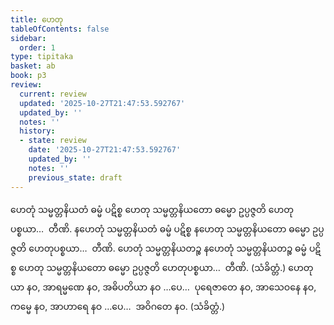 ```yaml
---
title: ဟေတု
tableOfContents: false
sidebar:
  order: 1
type: tipitaka
basket: ab
book: p3
review:
  current: review
  updated: '2025-10-27T21:47:53.592767'
  updated_by: ''
  notes: ''
  history:
  - state: review
    date: '2025-10-27T21:47:53.592767'
    updated_by: ''
    notes: ''
    previous_state: draft
---
```



<ReviewStatus review={frontmatter.review} showDetails={true} />

<HypothesisAnnotation frontmatter={frontmatter} />

<DynamicBreadcrumb />

<Division number="437" book="p3" e="ch" v="39" p="295">

<Paragraph number="949" book="p3">
ဟေတုံ သမ္မတ္တနိယတံ ဓမ္မံ ပဋိစ္စ ဟေတု သမ္မတ္တနိယတော ဓမ္မော ဥပ္ပဇ္ဇတိ ဟေတုပစ္စယာ…  တီဏိ.
</Paragraph>

<Paragraph number="950" book="p3">
နဟေတုံ သမ္မတ္တနိယတံ ဓမ္မံ ပဋိစ္စ နဟေတု သမ္မတ္တနိယတော ဓမ္မော ဥပ္ပဇ္ဇတိ ဟေတုပစ္စယာ…  တီဏိ.
</Paragraph>

<Paragraph number="951" book="p3">
ဟေတုံ သမ္မတ္တနိယတဉ္စ နဟေတုံ သမ္မတ္တနိယတဉ္စ ဓမ္မံ ပဋိစ္စ ဟေတု သမ္မတ္တနိယတော ဓမ္မော ဥပ္ပဇ္ဇတိ ဟေတုပစ္စယာ…  တီဏိ. (သံခိတ္တံ.)
</Paragraph>

</Division>
<Division number="438" book="p3" e="ch" v="39" p="295">

<Paragraph number="952" book="p3">
ဟေတုယာ နဝ, အာရမ္မဏေ နဝ, အဓိပတိယာ နဝ …ပေ…  ပုရေဇာတေ နဝ, အာသေဝနေ နဝ, ကမ္မေ နဝ, အာဟာရေ နဝ …ပေ…  အဝိဂတေ နဝ. (သံခိတ္တံ.)
</Paragraph>
</Division>